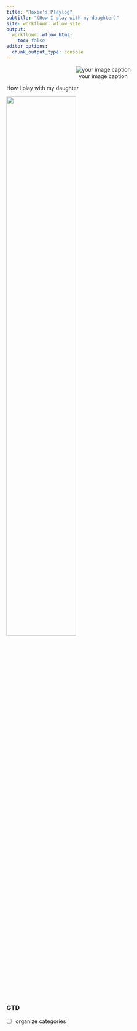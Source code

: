 ```yaml
---
title: "Roxie's Playlog"
subtitle: "(How I play with my daughter)"
site: workflowr::wflow_site
output:
  workflowr::wflow_html:
    toc: false
editor_options:
  chunk_output_type: console
---
```


<center>

![your image caption](image.png)

</center>

<p align="center">
  How I play with my daughter
  
  <img src="https://raw.githubusercontent.com/chenh19/Roxie/main/src/Images/cover.jpg" width=60%>
</p>


### GTD

- [ ] organize categories
